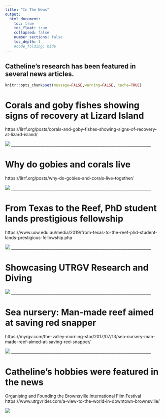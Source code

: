 ```yaml
---
title: "In The News"
output:
  html_document:
    toc: true
    toc_float: true
    collapsed: false
    number_sections: false
    toc_depth: 1
    #code_folding: hide
---
```

## Catheline's research has been featured in several news articles.

```r
knitr::opts_chunk$set(message=FALSE,warning=FALSE, cache=TRUE)
```

# Corals and goby fishes showing signs of recovery at Lizard Island
https://lirrf.org/posts/corals-and-goby-fishes-showing-signs-of-recovery-at-lizard-island/

![](images/27012020DSCN7656.jpg)
_______________________________________________________________________

# Why do gobies and corals live 
https://lirrf.org/posts/why-do-gobies-and-corals-live-together/

![](images/DSCN0514-filter.jpg)
_______________________________________________________________________


# From Texas to the Reef, PhD student lands prestigious fellowship
https://www.uow.edu.au/media/2019/from-texas-to-the-reef-phd-student-lands-prestigious-fellowship.php

![](images/Catheline Froehlich.pdj..14.03.19.002.jpg)
_______________________________________________________________________

# Showcasing UTRGV Research and Diving

![](images/16251724_10212582300898975_7618050145826652918_o.jpg)
_______________________________________________________________________

# Sea nursery: Man-made reef aimed at saving red snapper
https://myrgv.com/the-valley-morning-star/2017/07/13/sea-nursery-man-made-reef-aimed-at-saving-red-snapper/

![](images/DeployRGVReefGuy.jpg)
_______________________________________________________________________


# Catheline's hobbies were featured in the news

Organising and Founding the Brownsville International Film Festival
https://www.utrgvrider.com/a-view-to-the-world-in-downtown-brownsville/

![](images/BIFFlogo2016event.jpg)